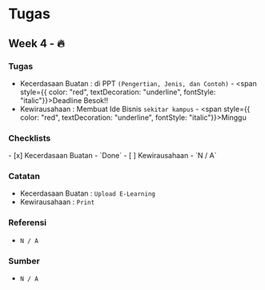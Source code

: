# Tugas

## Week 4 - 🔥

### Tugas

- Kecerdasaan Buatan : di PPT `(Pengertian, Jenis, dan Contoh)` - <span style={{ color: "red", textDecoration: "underline", fontStyle: "italic"}}>Deadline Besok!!</span>
- Kewirausahaan : Membuat Ide Bisnis `sekitar kampus` - <span  style={{ color: "red", textDecoration: "underline", fontStyle: "italic"}}>Minggu</span>

### Checklists

<div style={{ paddingLeft: "25px", paddingTop: "10px"}}>
- [x] Kecerdasaan Buatan - `Done`
- [ ] Kewirausahaan - `N / A`
</div>


### Catatan

- Kecerdasaan Buatan : `Upload E-Learning` 
- Kewirausahaan : `Print` 

### Referensi

- `N / A`

### Sumber

- `N / A`
